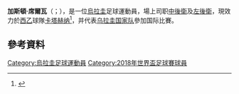 {{noteTA
|G1=Football
|G2=南美球會
|G3=西甲
|1=zh-hans:席尔瓦;zh-hk:施華;zh-tw:席爾瓦;
|2=zh-cn:卡塔赫纳;zh-hk:卡達真拿;
}}

{{Infobox football biography
| name = 加斯頓·席爾瓦<br>''Gastón Silva''
| image = 20171114 AUT URU 4513.jpg
| image_size = 
| caption = 
| fullname = 加斯顿·阿莱克西斯·席尔瓦·佩尔多莫<br>''Gastón Alexis Silva Perdomo''
| birth_date = {{birth date and age|1994|3|5|df=y}}
| birth_place = {{URU}}[[薩爾托|薩爾托]]
| height = 1.85 m<ref>{{cite web|url=https://tournament.fifadata.com/documents/FWC/2018/pdf/FWC_2018_SQUADLISTS.PDF|title=2018 FIFA World Cup: List of players|publisher=FIFA|format=PDF|page=32|date=18 June 2018|access-date=2020-03-08|archive-url=https://web.archive.org/web/20180619164139/https://tournament.fifadata.com/documents/FWC/2018/pdf/FWC_2018_SQUADLISTS.PDF|archive-date=2018-06-19|dead-url=yes}}</ref>
| position = [[后卫_(足球)|後衛]]
| currentclub = [[卡塔赫纳足球俱乐部|卡塔赫纳]]
| clubnumber = 20
| youthyears1 = 2007–2011 | youthclubs1 = [[防卫者体育|迪芬沙士砵亭]]
| years1 = 2011–2014 | clubs1 = [[防卫者体育|迪芬沙士砵亭]]                | caps1 = 26 | goals1 = 0
| years2 = 2014–2017 | clubs2 = [[拖連奴足球會|拖連奴]]                    | caps2 = 17 | goals2 = 0
| years3 = 2016–2017 | clubs3 = → [[格拉纳达足球俱乐部|格蘭納達]]（外租） | caps3 = 21 | goals3 = 0
| years4 = 2017–2020 | clubs4 = [[独立竞技俱乐部|獨立隊]]                  | caps4 = 44 |goals4 = 1
| years5 = 2020–2021
| clubs5 = [[韦斯卡体育协会|韦斯卡]]
| caps5 = 12 | goals5 = 0
| years6 = 2021–
| clubs6 = [[卡塔赫纳足球俱乐部|卡塔赫纳]]
| caps6 = 1 | goals6 = 0
| nationalyears1 = 2010–2011 | nationalteam1 = 烏拉圭U-17                  | nationalcaps1 = 15 | nationalgoals1 = 2
| nationalyears2 = 2012–2013 | nationalteam2 = 烏拉圭U-20                  | nationalcaps2 = 10 | nationalgoals2 = 1
| nationalyears3 = 2011      | nationalteam3 = 烏拉圭U-23                  | nationalcaps3 = 4  | nationalgoals3 = 1
| nationalyears4 = 2014–     | nationalteam4 = [[烏拉圭國家足球隊|烏拉圭]] | nationalcaps4 = 19 | nationalgoals4 = 0
| club-update = 2020年9月3日
| nationalteam-update = 2018年10月12日
}}

'''加斯頓·席爾瓦'''（{{lang-es|Gastón Silva}}；{{bd|1994年|3月5日}}），是一位[[烏拉圭|烏拉圭]]足球運動員，場上司职[[后卫_(足球)|中後衛]]及[[后卫_(足球)|左後衛]]，現效力於[[西班牙足球乙级联赛|西乙]]球隊[[卡塔赫纳足球俱乐部|卡塔赫纳]]<ref>{{cite web|title=Gaston Silva è del Torino|url=http://www.gazzetta.it/Calciomercato/20-07-2014/gaston-silva-torino-801292107905.shtml|website=gazzetta.it|publisher=La Gazzetta dello Sport|accessdate=21 July 2014|language=it|archive-date=2015-09-24|archive-url=https://web.archive.org/web/20150924152449/http://www.gazzetta.it/Calciomercato/20-07-2014/gaston-silva-torino-801292107905.shtml|dead-url=no}}</ref>，并代表[[烏拉圭國家足球隊|乌拉圭国家队]]參加国际比賽。

==參考資料==
{{Reflist}}

{{2016年美洲盃足球賽烏拉圭參賽名單}}
{{2018年世界盃足球賽烏拉圭參賽名單}}

{{DEFAULTSORT:Silva, Gastón}}
[[Category:烏拉圭足球運動員|Category:烏拉圭足球運動員]]
[[Category:2018年世界盃足球賽球員|Category:2018年世界盃足球賽球員]]